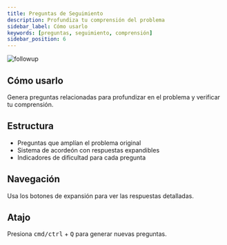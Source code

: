 ```yaml
---
title: Preguntas de Seguimiento
description: Profundiza tu comprensión del problema
sidebar_label: Cómo usarlo
keywords: [preguntas, seguimiento, comprensión]
sidebar_position: 6
---
```


![followup](/images/FollowUp.png)

## Cómo usarlo

Genera preguntas relacionadas para profundizar en el problema y verificar tu comprensión.

## Estructura

- Preguntas que amplían el problema original
- Sistema de acordeón con respuestas expandibles
- Indicadores de dificultad para cada pregunta

## Navegación

Usa los botones de expansión para ver las respuestas detalladas.

## Atajo

Presiona <kbd>cmd/ctrl</kbd> + <kbd>Q</kbd> para generar nuevas preguntas.